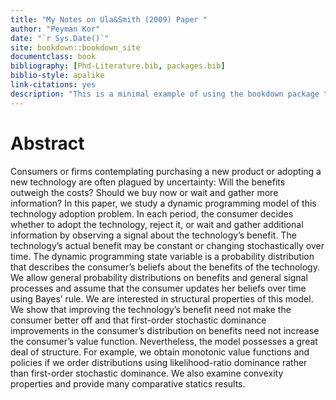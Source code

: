 ```yaml
--- 
title: "My Notes on Ula&Smith (2009) Paper "
author: "Peyman Kor"
date: "`r Sys.Date()`"
site: bookdown::bookdown_site
documentclass: book
bibliography: [Phd-Literature.bib, packages.bib]
biblio-style: apalike
link-citations: yes
description: "This is a minimal example of using the bookdown package to write a book. The output format for this example is bookdown::gitbook."
---
```


# Abstract

Consumers or firms contemplating purchasing a new product or adopting a new technology are often plagued by uncertainty: Will the benefits outweigh the costs? Should we buy now or wait and gather more information? In this paper, we study a dynamic programming model of this technology adoption problem. In each period, the consumer decides whether to adopt the technology, reject it, or wait and gather additional information by observing a signal about the technology’s benefit. The technology’s actual benefit may be constant or changing stochastically over time. The dynamic programming state variable is a probability distribution that describes the consumer’s beliefs about the benefits of the technology. We allow general probability distributions on benefits and general signal processes and assume that the consumer updates her beliefs over time using Bayes’ rule. We are interested in structural properties of this model. We show that improving the technology’s benefit need not make the consumer better off and that first-order stochastic dominance improvements in the consumer’s distribution on benefits need not increase the consumer’s value function. Nevertheless, the model possesses a great deal of structure. For example, we obtain monotonic value functions and policies if we order distributions using
likelihood-ratio dominance rather than first-order stochastic dominance. We also examine convexity properties and provide many comparative statics results.
